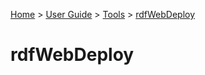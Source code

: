 [[Home]] > [[User Guide]] > [[UserGuide/Tools|Tools]] > [[UserGuide/Tools/rdfWebDeploy|rdfWebDeploy]]

= rdfWebDeploy =